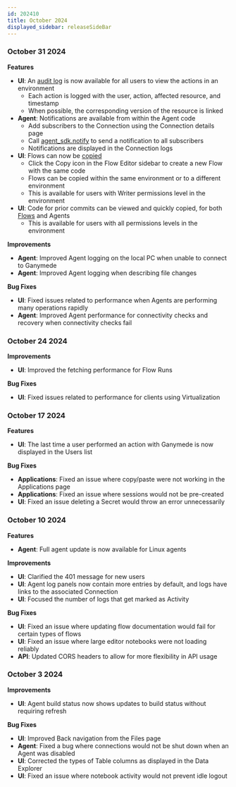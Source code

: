 ```yaml
---
id: 202410
title: October 2024
displayed_sidebar: releaseSideBar
---
```


### October 31 2024

**Features**
- **UI**: An [audit log](../app/configuration/AuditLog.mdx) is now available for all users to view the actions in an environment
    - Each action is logged with the user, action, affected resource, and timestamp
    - When possible, the corresponding version of the resource is linked
- **Agent**: Notifications are available from within the Agent code
    - Add subscribers to the Connection using the Connection details page
    - Call [agent_sdk.notify](../sdk/markdowns/AgentSDK.mdx) to send a notification to all subscribers
    - Notifications are displayed in the Connection logs
- **UI**: Flows can now be [copied](../app/flows/FlowEditor#copying-flows)
    - Click the Copy icon in the Flow Editor sidebar to create a new Flow with the same code
    - Flows can be copied within the same environment or to a different environment
    - This is available for users with Writer permissions level in the environment
- **UI**: Code for prior commits can be viewed and quickly copied, for both [Flows](../app/flows/FlowEditor#historical-flow-versions) and Agents
    - This is available for users with all permissions levels in the environment

**Improvements**
- **Agent**: Improved Agent logging on the local PC when unable to connect to Ganymede
- **Agent**: Improved Agent logging when describing file changes

**Bug Fixes**
- **UI**: Fixed issues related to performance when Agents are performing many operations rapidly
- **Agent**: Improved Agent performance for connectivity checks and recovery when connectivity checks fail

### October 24 2024

**Improvements**
- **UI**: Improved the fetching performance for Flow Runs

**Bug Fixes**
- **UI**: Fixed issues related to performance for clients using Virtualization

### October 17 2024

**Features**
- **UI**: The last time a user performed an action with Ganymede is now displayed in the Users list

**Bug Fixes**
- **Applications**: Fixed an issue where copy/paste were not working in the Applications page
- **Applications**: Fixed an issue where sessions would not be pre-created
- **UI**: Fixed an issue deleting a Secret would throw an error unnecessarily

### October 10 2024

**Features**
- **Agent**: Full agent update is now available for Linux agents

**Improvements**
- **UI**: Clarified the 401 message for new users
- **UI**: Agent log panels now contain more entries by default, and logs have links to the associated Connection
- **UI**: Focused the number of logs that get marked as Activity

**Bug Fixes**
- **UI**: Fixed an issue where updating flow documentation would fail for certain types of flows
- **UI**: Fixed an issue where large editor notebooks were not loading reliably
- **API**: Updated CORS headers to allow for more flexibility in API usage

### October 3 2024

**Improvements**
- **UI**: Agent build status now shows updates to build status without requiring refresh

**Bug Fixes**
- **UI**: Improved Back navigation from the Files page
- **Agent**: Fixed a bug where connections would not be shut down when an Agent was disabled
- **UI**: Corrected the types of Table columns as displayed in the Data Explorer
- **UI**: Fixed an issue where notebook activity would not prevent idle logout
